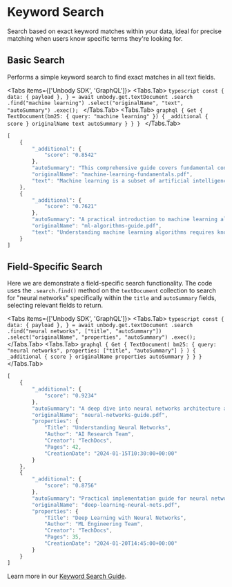 
# Keyword Search

Search based on exact keyword matches within your data, ideal for precise matching when users know specific terms they're looking for.

## Basic Search
Performs a simple keyword search to find exact matches in all text fields.

<Tabs items={['Unbody SDK', 'GraphQL']}>
  <Tabs.Tab>
    ```typescript
    const {
      data: { payload },
    } = await unbody.get.textDocument
        .search
        .find("machine learning")
        .select("originalName", "text", "autoSummary")
        .exec();
    ```
  </Tabs.Tab>
  <Tabs.Tab>
    ```graphql
    {
      Get {
        TextDocument(bm25: {
          query: "machine learning"
        }) {
          _additional {
            score
          }
          originalName
          text
          autoSummary
        }
      }
    }
    ```
  </Tabs.Tab>
</Tabs>

```typescript
[
    {
        "_additional": {
            "score": "0.8542"
        },
        "autoSummary": "This comprehensive guide covers fundamental concepts of machine learning, including supervised and unsupervised learning techniques. The document explores practical applications in data analysis and predictive modeling.",
        "originalName": "machine-learning-fundamentals.pdf",
        "text": "Machine learning is a subset of artificial intelligence that enables systems to learn and improve from experience..."
    },
    {
        "_additional": {
            "score": "0.7621"
        },
        "autoSummary": "A practical introduction to machine learning algorithms and their implementation in Python. Includes code examples and best practices for model training and evaluation.",
        "originalName": "ml-algorithms-guide.pdf",
        "text": "Understanding machine learning algorithms requires knowledge of both statistics and programming..."
    }
]
```

## Field-Specific Search
Here we are demonstrate a field-specific search functionality. The code uses the `.search.find()` method on the `textDocument` collection to search for "neural networks" specifically within the `title` and `autoSummary` fields, selecting relevant fields to return.

<Tabs items={['Unbody SDK', 'GraphQL']}>
  <Tabs.Tab>
    ```typescript
    const {
      data: { payload },
    } = await unbody.get.textDocument
        .search
        .find("neural networks", ["title", "autoSummary"])
        .select("originalName", "properties", "autoSummary")
        .exec();
    ```
  </Tabs.Tab>
  <Tabs.Tab>
    ```graphql
    {
      Get {
        TextDocument(
          bm25: {
            query: "neural networks",
            properties: ["title", "autoSummary"]
          }
        ) {
          _additional {
            score
          }
          originalName
          properties
          autoSummary
        }
      }
    }
    ```
  </Tabs.Tab>
</Tabs>

```typescript
[
    {
        "_additional": {
            "score": "0.9234"
        },
        "autoSummary": "A deep dive into neural networks architecture and implementation. This guide covers feedforward networks, convolutional neural networks (CNNs), and recurrent neural networks (RNNs).",
        "originalName": "neural-networks-guide.pdf",
        "properties": {
            "Title": "Understanding Neural Networks",
            "Author": "AI Research Team",
            "Creator": "TechDocs",
            "Pages": 42,
            "CreationDate": "2024-01-15T10:30:00+00:00"
        }
    },
    {
        "_additional": {
            "score": "0.8756"
        },
        "autoSummary": "Practical implementation guide for neural networks in deep learning applications. Includes PyTorch examples and optimization techniques.",
        "originalName": "deep-learning-neural-nets.pdf",
        "properties": {
            "Title": "Deep Learning with Neural Networks",
            "Author": "ML Engineering Team",
            "Creator": "TechDocs",
            "Pages": 35,
            "CreationDate": "2024-01-20T14:45:00+00:00"
        }
    }
]
```

Learn more in our [Keyword Search Guide](/content-api/search/keyword-search).